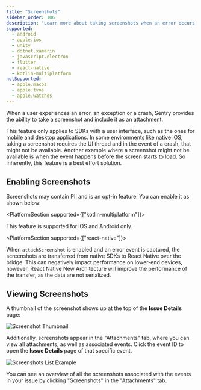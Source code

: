 ```yaml
---
title: "Screenshots"
sidebar_order: 106
description: "Learn more about taking screenshots when an error occurs. Sentry pairs the screenshot with the original event, giving you additional insight into issues."
supported:
  - android
  - apple.ios
  - unity
  - dotnet.xamarin
  - javascript.electron
  - flutter
  - react-native
  - kotlin-multiplatform
notSupported:
  - apple.macos
  - apple.tvos
  - apple.watchos
---
```


When a user experiences an error, an exception or a crash, Sentry provides the ability to take a screenshot and include it as an <PlatformLink to="/enriching-events/attachments/">attachment</PlatformLink>.

This feature only applies to SDKs with a user interface, such as the ones for mobile and desktop applications. In some environments like native iOS, taking a screenshot requires the UI thread and in the event of a crash, that might not be available. Another example where a screenshot might not be available is when the event happens before the screen starts to load. So inherently, this feature is a best effort solution.

## Enabling Screenshots

Screenshots may contain <PlatformLink to="/data-management/sensitive-data/">PII</PlatformLink> and is an opt-in feature. You can enable it as shown below:

<PlatformSection supported={["kotlin-multiplatform"]}>

<Note>

This feature is supported for iOS and Android only.

</Note>

</PlatformSection>

<PlatformContent includePath="enriching-events/attach-screenshots" />

<PlatformSection supported={["react-native"]}>

When `attachScreenshot` is enabled and an error event is captured, the screenshots are transferred from native SDKs to React Native over the bridge. This can negatively impact performance on lower-end devices, however, React Native New Architecture will improve the performance of the transfer, as the data are not serialized.

</PlatformSection>

## Viewing Screenshots

A thumbnail of the screenshot shows up at the top of the **Issue Details** page:

![Screenshot Thumbnail](screenshot-thumbnail.png)

Additionally, screenshots appear in the "Attachments" tab, where you can view all attachments, as well as associated events. Click the event ID to open the **Issue Details** page of that specific event.

![Screenshots List Example](screenshot-list-example.png)

You can see an overview of all the screenshots associated with the events in your issue by clicking "Screenshots" in the "Attachments" tab.
